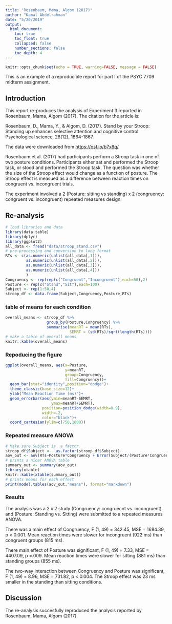 ```yaml
---
title: "Rosenbaum, Mama, Algom (2017)"
author: "Kamal Abdelrahman"
date: "5/20/2019"
output: 
  html_document:
    toc: true
    toc_float: true
    collapsed: false
    number_sections: false
    toc_depth: 4
---
```



```r
knitr::opts_chunk$set(echo = TRUE, warning=FALSE, message = FALSE)
```

This is an example of a reproducible report for part I of the PSYC 7709 midterm assignment.

## Introduction

This report re-produces the analysis of Experiment 3 reported in Rosenbaum, Mama, Algom (2017). The citation for the article is:

Rosenbaum, D., Mama, Y., & Algom, D. (2017). Stand by your Stroop: Standing up enhances selective attention and cognitive control. Psychological science, 28(12), 1864-1867.

The data were downloaded from [https://osf.io/b7x8q/](https://osf.io/b7x8q/)

Rosenbaum et al. (2017) had participants perform a Stroop task in one of two posture conditions. Participants either sat and performed the Stroop task, or stood and performed the Stroop task. The question was whether the size of the Stroop effect would change as a function of posture. The Stroop effect is measued as a difference between reaction times on congruent vs. incongruent trials. 

The experiment involved a 2 (Posture: sitting vs standing) x 2 (congruency: congruent vs. incongruent) repeated measures design. 

## Re-analysis

```r
# load libraries and data
library(data.table)
library(dplyr)
library(ggplot2)
all_data <- fread("data/stroop_stand.csv")
# pre-processing and conversion to long format
RTs <- c(as.numeric(unlist(all_data[,1])),
         as.numeric(unlist(all_data[,2])),
         as.numeric(unlist(all_data[,3])),
         as.numeric(unlist(all_data[,4]))
         )
Congruency <- rep(rep(c("Congruent","Incongruent"),each=50),2)
Posture <- rep(c("Stand","Sit"),each=100)
Subject <- rep(1:50,4)
stroop_df <- data.frame(Subject,Congruency,Posture,RTs)
```

### table of means for each condition

```r
overall_means <- stroop_df %>%
                  group_by(Posture,Congruency) %>%
                  summarise(meanRT = mean(RTs),
                            SEMRT = (sd(RTs)/sqrt(length(RTs))))
# make a table of overall means
knitr::kable(overall_means)
```

### Repoducing the figure

```r
ggplot(overall_means, aes(x=Posture,
                          y=meanRT, 
                          group=Congruency,
                          fill=Congruency))+
  geom_bar(stat="identity",position="dodge")+
  theme_classic(base_size=12)+
  ylab("Mean Reaction Time (ms)")+
  geom_errorbar(aes(ymin=meanRT-SEMRT,
                    ymax=meanRT+SEMRT),
                position=position_dodge(width=0.9),
                width=.2,
                color="black")+
  coord_cartesian(ylim=c(750,1000))
```

### Repeated measure ANOVA

```r
# Make sure Subject is  a factor
stroop_df$Subject <-  as.factor(stroop_df$Subject)
aov_out <- aov(RTs~Posture*Congruency + Error(Subject/(Posture*Congruency)), stroop_df)
# prints a nicer ANOVA table
summary_out <- summary(aov_out)
library(xtable)
knitr::kable(xtable(summary_out))
# prints means for each effect
print(model.tables(aov_out,"means"), format="markdown")
```
 
### Results
 
The analysis was a 2 x 2 study (Congruency: congruecnt vs. incongruent) and (Posture: Standing vs. Sitting) were submitted to a repeated measures ANOVA.

There was a main effect of Congruency, F (1, 49) = 342.45, MSE = 1684.39, p < 0.001. Mean reaction times were slower for incongruent (922 ms) than congruent groups (815 ms).

There main effect of Posture was significant, F (1, 49) = 7.33, MSE = 4407.09, p =.009. Mean reaction times were slower for sitting (881 ms) than standing groups (855 ms).

The two-way interaction between Congruency and Posture was significant, F (1, 49) = 8.96, MSE = 731.82, p < 0.004. The Stroop effect was 23 ms smaller in the standing than sitting conditions.

## Discussion

The re-analysis succesfully reproduced the analysis reported by Rosenbaum, Mama, Algom (2017)